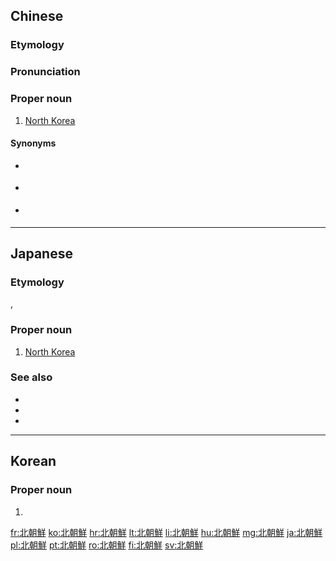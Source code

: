 {{also|北朝鲜}}
==Chinese==
{{zh-forms|s=北朝鲜|type=12}}

===Etymology===
{{bor|zh|ko|^북조선}}

===Pronunciation===
{{zh-pron
|m=Běi Cháoxiǎn,Běi Cháoxiān,2nb=Taiwan
|c=bak1 ciu4 sin1,bak1 ziu1 sin1
|cat=pn
}}

===Proper noun===
{{zh-proper noun}}

# {{lb|zh|uncommon}} [[North Korea]] {{gloss|country}}

====Synonyms====
* {{qualifier|chiefly Mainland China}} {{zh-l|朝鮮}}
* {{qualifier|Taiwan|Hong Kong}} {{zh-l|北韓}}
* {{qualifier|full name}} {{zh-l|朝鮮民主主義人民共和國}}

{{zh-cat|North Korea|Countries of Asia}}

----

==Japanese==
{{ja-kanjitab|きた|ちょう|せん|yomi=y}}

===Etymology===
{{compound|ja|北|朝鮮|tr1=kita|t1=[[north]]|tr2=Chōsen|t2=[[Korea]]|sort=きたちょうせん}}, {{calque|ja|ko|^북조선|nocap=y|sort=きたちょうせん}}

===Proper noun===
{{ja-pos|きた ちょうせん|proper}}

# [[North Korea]]

===See also===
* {{ja-r|朝%鮮%民%主%主%義%人%民%共%和%国|^ちょう%せん% ^みん%しゅ% ^しゅ%ぎ% ^じん%みん% ^きょう%わ%こく}}
* {{ja-r|朝%鮮|^ちょう%せん|[[Korea]]}}
* {{ja-r|韓%国|^かん%こく|[[South Korea]]}}

{{topics|ja|North Korea|Countries of Asia|sort=きたちょうせん}}

----

==Korean==
{{ko-hanjatab}}

===Proper noun===
{{ko-propn|mr=Pukchosŏn|y=Pukqcosen|hangeul=북조선}}

# {{hanja form of|북조선|[[North Korea]]}}

[[fr:北朝鮮]]
[[ko:北朝鮮]]
[[hr:北朝鮮]]
[[lt:北朝鮮]]
[[li:北朝鮮]]
[[hu:北朝鮮]]
[[mg:北朝鮮]]
[[ja:北朝鮮]]
[[pl:北朝鮮]]
[[pt:北朝鮮]]
[[ro:北朝鮮]]
[[fi:北朝鮮]]
[[sv:北朝鮮]]